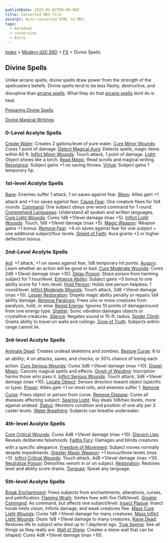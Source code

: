 ```yaml
---
publishDate: 2023-01-02T00:00:00Z
title: Converted MDX File
excerpt: Auto-converted HTML to MDX.
tags:
  - markdown
  - conversion
  - Astro
---
```






[Index](-index) > [Modern d20 SRD](modern-d20-srd-index) > [FX](modern-d20-srd-fx-index) > Divine Spells




## Divine Spells


Unlike arcane spells, divine spells draw power from the strength of the spellcasters beliefs. Divine spells tend to be less flashy, destructive, and disruptive than [arcane
spells](modern-d20-srd-fx-arcane-spells). What they do that [arcane
spells](modern-d20-srd-fx-arcane-spells) dont do is heal.



[Preparing Divine Spells](modern-d20-srd-fx-preparing-divine-spells)


[Divine Magical Writings](modern-d20-srd-fx-divine-magical-writings)


### 0-Level Acolyte Spells


[Create Water](modern-d20-srd-fx-create-water): Creates 2 gallons/level of pure water.
[Cure Minor Wounds](modern-d20-srd-fx-cure-minor-wounds): Cures 1 point of damage.
[Detect Magical Aura](modern-d20-srd-fx-detect-magical-aura): Detects spells, magic items within 60 ft.
[Inflict Minor Wounds](modern-d20-srd-fx-inflict-minor-wounds): Touch attack, 1 point of damage.
[Light](modern-d20-srd-fx-light): Object shines like a torch.
[Read Magic](modern-d20-srd-fx-read-magic): Read scrolls and magical writing.
[Resistance](modern-d20-srd-fx-resistance): Subject gains +1 on saving throws.
[Virtue](modern-d20-srd-fx-virtue): Subject gains 1 temporary hp.



### 1st-level Acolyte Spells


[Bane](modern-d20-srd-fx-bane): Enemies suffer 1 attack, 1 on saves against fear.
[Bless](modern-d20-srd-fx-bless): Allies gain +1 attack and +1 on saves against fear.
[Cause Fear](modern-d20-srd-fx-cause-fear): One creature flees for 1d4 rounds.
[Command](modern-d20-srd-fx-command): One subject obeys one-word command for 1 round.
[Comprehend Languages](modern-d20-srd-fx-comprehend-languages): Understand all spoken and written languages.
[Cure Light Wounds](modern-d20-srd-fx-cure-light-wounds): Cures 1d8 +1/level damage (max +5).
[Inflict Light Wounds](modern-d20-srd-fx-inflict-light-wounds): Touch, 1d8 +1/level damage (max +5).
[Magic Weapon](modern-d20-srd-fx-magic-weapon): Weapon gains +1 bonus.
[Remove Fear](modern-d20-srd-fx-remove-fear): +4 on saves against fear for one subject + one additional subject/four levels.
[Shield of Faith](modern-d20-srd-fx-shield-of-faith): Aura grants +2 or higher deflection bonus.



### 2nd-Level Acolyte Spells


[Aid](modern-d20-srd-fx-aid): +1 attack, +1 on saves against fear, 1d8 temporary hit points.
[Augury](modern-d20-srd-fx-augury): Learn whether an action will be good or bad.
[Cure Moderate Wounds](modern-d20-srd-fx-cure-moderate-wounds): Cures 2d8 +1/level damage (max +10).
[Delay Poison](modern-d20-srd-fx-delay-poison): Stops poison from harming subject for 1 hour/level.
[Enhance Ability](modern-d20-srd-fx-enhance-ability): Subject gains +5 bonus to one ability score for 1 min./level.
[Hold Person](modern-d20-srd-fx-hold-person): Holds one person helpless; 1 round/level.
[Inflict Moderate Wounds](modern-d20-srd-fx-inflict-moderate-wounds): Touch attack, 2d8 +1/level damage (max +10).
[Lesser Restoration](modern-d20-srd-fx-lesser-restoration): Dispels magic ability penalty or repairs 1d4 ability damage.
[Remove Paralysis](modern-d20-srd-fx-remove-paralysis): Frees one or more creatures from paralysis, hold, or slow.
[Resist Energy](modern-d20-srd-fx-resist-energy): Ignores 10 points of damage/round from one energy type.
[Shatter](modern-d20-srd-fx-shatter): Sonic vibration damages objects or crystalline creatures.
[Silence](modern-d20-srd-fx-silence): Negates sound in 15-ft: radius.
[Spider Climb](modern-d20-srd-fx-spider-climb): Grants ability to travel on walls and ceilings.
[Zone of Truth](modern-d20-srd-fx-zone-of-truth): Subjects within range cannot lie.



### 3rd-level Acolyte Spells


[Animate Dead](modern-d20-srd-fx-animate-dead): Creates undead skeletons and zombies.
[Bestow Curse](modern-d20-srd-fx-bestow-curse): 6 to an ability; 4 on attacks, saves, and checks; or 50% chance of losing each action.
[Cure Serious Wounds](modern-d20-srd-fx-cure-serious-wounds): Cures 3d8 +1/level damage (max +10).
[Dispel Magic](modern-d20-srd-fx-dispel-magic): Cancels magical spells and effects.
[Glyph of Warding](modern-d20-srd-fx-glyph-of-warding): Inscription harms those who pass it.
[Inflict Serious Wounds](modern-d20-srd-fx-inflict-serious-wounds): Touch attack, 3d8 +1/level damage (max +10).
[Locate Object](modern-d20-srd-fx-locate-object): Senses direction toward object (specific or type).
[Prayer](modern-d20-srd-fx-prayer): Allies gain +1 on most rolls, and enemies suffer 1.
[Remove Curse](modern-d20-srd-fx-remove-curse): Frees object or person from curse.
[Remove Disease](modern-d20-srd-fx-remove-disease): Cures all diseases affecting subject.
[Searing Light](modern-d20-srd-fx-searing-light): Ray deals 1d8/two levels, more against undead.
[Status](modern-d20-srd-fx-status): Monitors condition and position of one ally per 3 caster levels.
[Water Breathing](modern-d20-srd-fx-water-breathing): Subjects can breathe underwater.



### 4th-level Acolyte Spells


[Cure Critical Wounds](modern-d20-srd-fx-cure-critical-wounds): Cures 4d8 +1/level damage (max +10).
[Discern Lies](modern-d20-srd-fx-discern-lies): Reveals deliberate falsehoods.
[Faiths Fury](modern-d20-srd-fx-faiths-fury): Damages and blinds creatures with a specific allegiance.
[Freedom of Movement](modern-d20-srd-fx-freedom-of-movement): Subject moves normally despite impediments.
[Greater Magic Weapon](modern-d20-srd-fx-greater-magic-weapon): +1 bonus/three levels (max +5).
[Inflict Critical Wounds](modern-d20-srd-fx-inflict-critical-wounds): Touch attack, 4d8 +1/level damage (max +10).
[Neutralize Poison](modern-d20-srd-fx-neutralize-poison): Detoxifies venom in or on subject.
[Restoration](modern-d20-srd-fx-restoration): Restores level and ability score drains.
[Tongues](modern-d20-srd-fx-tongues): Speak any language.



### 5th-level Acolyte Spells


[Break Enchantment](modern-d20-srd-fx-break-enchantment): Frees subjects from enchantments, alterations, curses, and petrification.
[Flaming Wrath](modern-d20-srd-fx-flaming-wrath): Smites foes with fire (1d6/level).
[Greater Command](modern-d20-srd-fx-greater-command): As command, but affects one subject/level.
[Insect Plague](modern-d20-srd-fx-insect-plague): Insect horde limits vision, inflicts damage, and weak creatures flee.
[Mass Cure Light Wounds](modern-d20-srd-fx-mass-cure-light-wounds): Cures 1d8 +1/level damage for many creatures.
[Mass Inflict Light Wounds](modern-d20-srd-fx-mass-inflict-light-wounds): Deals 1d8 +1/level damage to many creatures.
[Raise Dead](modern-d20-srd-fx-raise-dead): Restores life to subject who died up to 1 day/level ago.
[True Seeing](modern-d20-srd-fx-true-seeing): See all things as they really are.
[Wall of Stone](modern-d20-srd-fx-wall-of-stone): Creates a stone wall that can be shaped: Cures 4d8 +1/level damage (max +10).




